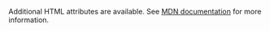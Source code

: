 
<PropsTable heading="" props={TextareaProps} />

Additional HTML attributes are available. See <a rel="noopener noreferrer" href="https://developer.mozilla.org/en-US/docs/Web/HTML/Element/textarea" target="_blank">MDN documentation</a> for more information.
